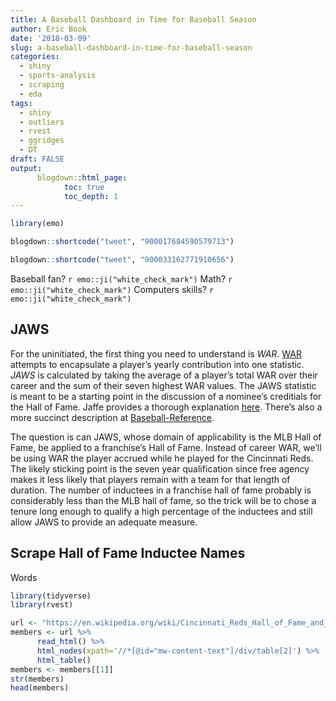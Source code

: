 ```yaml
---
title: A Baseball Dashboard in Time for Baseball Season
author: Eric Book
date: '2018-03-09'
slug: a-baseball-dashboard-in-time-for-baseball-season
categories:
  - shiny
  - sports-analysis
  - scraping
  - eda
tags:
  - shiny
  - outliers
  - rvest
  - ggridges
  - DT
draft: FALSE
output:
      blogdown::html_page:
            toc: true
            toc_depth: 1
---
```




```r
library(emo)
```


``` r
blogdown::shortcode("tweet", "900017684590579713")
```


```r
blogdown::shortcode("tweet", "900033162771910656")
```

Baseball fan? `r emo::ji("white_check_mark")` Math? `r emo::ji("white_check_mark")` Computers skills? `r emo::ji("white_check_mark")`



## JAWS

For the uninitiated, the first thing you need to understand is *WAR*. [WAR](https://www.fangraphs.com/library/misc/war/) attempts to encapsulate a player's yearly contribution into one statistic. *JAWS* is calculated by taking the average of a player's total WAR over their career and the sum of their seven highest WAR values. The JAWS statistic is meant to be a starting point in the discussion of a nominee's creditials for the Hall of Fame. Jaffe provides a thorough explanation [here](https://www.si.com/mlb/2017/11/27/hall-fame-jaws-intro-2018-ballot). There's also a more succinct description at [Baseball-Reference](https://www.baseball-reference.com/about/jaws.shtml).

The question is can JAWS, whose domain of applicability is the MLB Hall of Fame, be applied to a franchise's Hall of Fame. Instead of career WAR, we'll be using WAR the player accrued while he played for the Cincinnati Reds. The likely sticking point is the seven year qualification since free agency makes it less likely that players remain with a team for that length of duration. The number of inductees in a franchise hall of fame probably is considerably less than the MLB hall of fame, so the trick will be to chose a tenure long enough to qualify a high percentage of the inductees and still allow JAWS to provide an adequate measure.


## Scrape Hall of Fame Inductee Names

Words

```r

library(tidyverse)
library(rvest)

url <- "https://en.wikipedia.org/wiki/Cincinnati_Reds_Hall_of_Fame_and_Museum#Cincinnati_Reds_Hall_of_Fame_members"
members <- url %>%
      read_html() %>%
      html_nodes(xpath='//*[@id="mw-content-text"]/div/table[2]') %>%
      html_table()
members <- members[[1]]
str(members)
head(members)

```